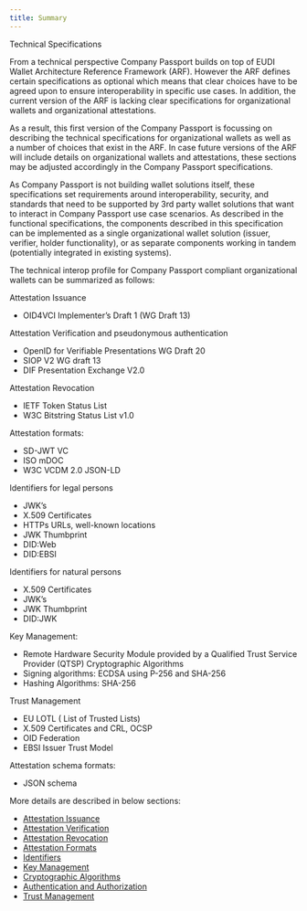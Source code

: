 ```yaml
---
title: Summary
---
```



<Kicker variant="accent">Technical Specifications</Kicker>
<Title size="large" variant="primary">
  Introduction
</Title>

From a technical perspective Company Passport builds on top of EUDI Wallet Architecture Reference Framework (ARF). However the ARF defines certain specifications as optional which means that clear choices have to be agreed upon to ensure interoperability in specific use cases. In addition, the current version of the ARF is lacking clear specifications for organizational wallets and organizational attestations. 

As a result, this first version of the Company Passport is focussing on describing the technical specifications for organizational wallets as well as a number of choices that exist in the ARF. In case future versions of the ARF will include details on organizational wallets and attestations, these sections may be adjusted accordingly in the Company Passport specifications. 

As Company Passport is not building wallet solutions itself, these specifications set requirements around interoperability, security, and standards that need to be supported by 3rd party wallet solutions that want to interact in Company Passport use case scenarios. As described in the functional specifications, the components described in this specification can be implemented as a single organizational wallet solution (issuer, verifier, holder functionality), or as separate components working in tandem (potentially integrated in existing systems). 

The technical interop profile for Company Passport compliant organizational wallets can be summarized as follows:

Attestation Issuance
- OID4VCI Implementer’s Draft 1 (WG Draft 13) 

Attestation Verification and pseudonymous authentication
- OpenID for Verifiable Presentations WG Draft 20
- SIOP V2 WG draft 13
- DIF Presentation Exchange V2.0

Attestation Revocation
- IETF Token Status List
- W3C Bitstring Status List v1.0 

Attestation formats:
- SD-JWT VC
- ISO mDOC
- W3C VCDM 2.0 JSON-LD 

Identifiers for legal persons
- JWK’s
- X.509 Certificates
- HTTPs URLs, well-known locations
- JWK Thumbprint
- DID:Web
- DID:EBSI 

Identifiers for natural persons
- X.509 Certificates
- JWK’s
- JWK Thumbprint
- DID:JWK 

Key Management:
- Remote Hardware Security Module provided by a Qualified Trust Service Provider (QTSP) 
Cryptographic Algorithms
- Signing algorithms: ECDSA using P-256 and SHA-256
- Hashing Algorithms: SHA-256 

Trust Management
- EU LOTL ( List of Trusted Lists)
- X.509 Certificates and CRL, OCSP
- OID Federation
- EBSI Issuer Trust Model 

Attestation schema formats:
- JSON schema 

More details are described in below sections:

<Callout variant="primary">

- [Attestation Issuance](./technical/issuance)
- [Attestation Verification](./technical/verification)
- [Attestation Revocation](./technical/revocation)
- [Attestation Formats](./technical/attestation-formats)
- [Identifiers](./technical/identifiers)
- [Key Management](./technical/key-management)
- [Cryptographic Algorithms](./technical/cryptographic-algorithms)
- [Authentication and Authorization](./technical/authentication-authorization)
- [Trust Management](./technical/trust-management)

</Callout>

